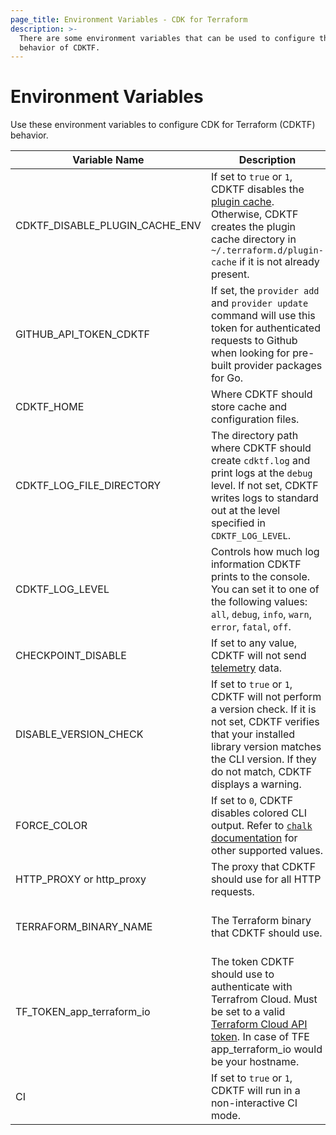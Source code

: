 ```yaml
---
page_title: Environment Variables - CDK for Terraform
description: >-
  There are some environment variables that can be used to configure the
  behavior of CDKTF.
---
```


# Environment Variables

Use these environment variables to configure CDK for Terraform (CDKTF) behavior.

| Variable Name                  | Description                                                                                                                                                                                                                              | Default                      |
| ------------------------------ | ---------------------------------------------------------------------------------------------------------------------------------------------------------------------------------------------------------------------------------------- | ---------------------------- |
| CDKTF_DISABLE_PLUGIN_CACHE_ENV | If set to `true` or `1`, CDKTF disables the [plugin cache](/terraform/cli/config/config-file#provider-plugin-cache). Otherwise, CDKTF creates the plugin cache directory in `~/.terraform.d/plugin-cache` if it is not already present.  |                              |
| GITHUB_API_TOKEN_CDKTF         | If set, the `provider add` and `provider update` command will use this token for authenticated requests to Github when looking for pre-built provider packages for Go.                                                                   |                              |
| CDKTF_HOME                     | Where CDKTF should store cache and configuration files.                                                                                                                                                                                  | `~/.cdktf`                   |
| CDKTF_LOG_FILE_DIRECTORY       | The directory path where CDKTF should create `cdktf.log` and print logs at the `debug` level. If not set, CDKTF writes logs to standard out at the level specified in `CDKTF_LOG_LEVEL`.                                                 | standard out                 |
| CDKTF_LOG_LEVEL                | Controls how much log information CDKTF prints to the console. You can set it to one of the following values: `all`, `debug`, `info`, `warn`, `error`, `fatal`, `off`.                                                                   | `warn`                       |
| CHECKPOINT_DISABLE             | If set to any value, CDKTF will not send [telemetry](/terraform/cdktf/telemetry) data.                                                                                                                                                   |                              |
| DISABLE_VERSION_CHECK          | If set to `true` or `1`, CDKTF will not perform a version check. If it is not set, CDKTF verifies that your installed library version matches the CLI version. If they do not match, CDKTF displays a warning.                           |                              |
| FORCE_COLOR                    | If set to `0`, CDKTF disables colored CLI output. Refer to [`chalk` documentation](https://github.com/chalk/chalk#supportscolor) for other supported values.                                                                             |                              |
| HTTP_PROXY or http_proxy       | The proxy that CDKTF should use for all HTTP requests.                                                                                                                                                                                   |                              |
| TERRAFORM_BINARY_NAME          | The Terraform binary that CDKTF should use.                                                                                                                                                                                              | The Terraform binary in path |
| TF_TOKEN_app_terraform_io      | The token CDKTF should use to authenticate with Terrafrom Cloud. Must be set to a valid [Terraform Cloud API token](/terraform/cloud-docs/users-teams-organizations/api-tokens). In case of TFE app_terraform_io would be your hostname. |                              |
| CI                             | If set to `true` or `1`, CDKTF will run in a non-interactive CI mode.                                                                                                                                                                    |                              |
